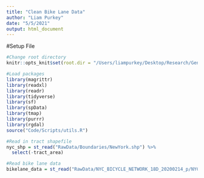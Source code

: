 ```yaml
---
title: "Clean Bike Lane Data"
author: "Liam Purkey"
date: "5/5/2021"
output: html_document
---
```


#Setup File

```r
#Change root directory
knitr::opts_knit$set(root.dir = "/Users/liampurkey/Desktop/Research/Gentrification")
```

```r
#Load packages
library(magrittr)
library(readxl)
library(readr)
library(tidyverse)
library(sf)
library(spData)
library(tmap)
library(purrr)
library(rgdal)
source("Code/Scripts/utils.R")
```

```r
#Read in tract shapefile
nyc_shp = st_read("RawData/Boundaries/NewYork.shp") %>%
  select(-tract_area)
```

```r
#Read bike lane data
bikelane_data = st_read("RawData/NYC_BICYCLE_NETWORK_18D_20200214_p/NYC_BICYCLE_NETWORK_18D_20200214.shp")
```




